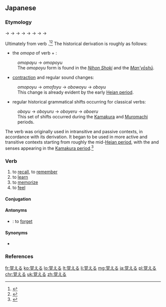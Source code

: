 ==Japanese==
{{ja-kanjitab|おぼ|sort=おぼえる|yomi=kun}}

===Etymology===
{{IPAchar|/omo<sub>2</sub>pu/}} → {{IPAchar|/omwopoju/}} → {{IPAchar|/omwoɸoju/}} → {{IPAchar|/omoɸoju/}} → {{IPAchar|/oboɸoju/}} → {{IPAchar|/oboju/}} → {{IPAchar|/obojuru/}} → {{IPAchar|/obojeru/}} → {{IPAchar|/oboeru/}}

Ultimately from {{etyl|ojp|ja|sort=おぼえる}} verb {{m|ja|思ふ|tr=omopu|pos=modern {{m|ja|思う}} ''omou'', “to think (about or of something)”}}.<ref name="KDJ">{{R:Kokugo Dai Jiten}}</ref><ref name="DJR">{{R:Daijirin}}</ref>  The historical derivation is roughly as follows:
* the {{m|ja|未然形|tr=mizenkei||irrealis form}} ''omopa'' of {{etyl|ojp|ja|sort=おぼえる}} verb {{m|ja|思ふ|tr=omopu||think|pos=modern {{m|ja|思う}} ''omou''}} + {{m|ja|ゆ|tr=yu|pos={{etyl|ojp|-}} verb suffix denoting intransitive or passive action}}:
: ''omopayu'' → ''omopoyu''
: The ''omopoyu'' form is found in the ''[[w:Nihon Shoki|Nihon Shoki]]'' and the ''[[w:Man'yōshū|Man'yōshū]]''.
* [[contraction]] and regular sound changes:
: ''omopoyu'' → ''omofoyu'' → ''obowoyu'' → ''oboyu''
: This change is already evident by the early [[w:Heian period|Heian period]].
* regular historical grammatical shifts occurring for classical {{m|ja|下二段活用|tr=shimo nidan katsuyō||lower bigrade conjugation}} verbs:
: ''oboyu'' → ''oboyuru'' → ''oboyeru'' → ''oboeru''
: This set of shifts occurred during the [[w:Kamakura period|Kamakura]] and [[w:Muromachi period|Muromachi]] periods.

The verb was originally used in intransitive and passive contexts, in accordance with its derivation.  It began to be used in more active and transitive contexts starting from roughly the mid-[[w:Heian period|Heian period]], with the {{m|en|learn}} and {{m|en|memorize}} senses appearing in the [[w:Kamakura period|Kamakura period]].<ref name="KDJ">{{R:Kokugo Dai Jiten}}</ref>

===Verb===
{{ja-verb|おぼえる|type=2|tr=trans}}

# to [[recall]], to [[remember]]
# to [[learn]]
# to [[memorize]]
# to [[feel]] {{qualifier|an emotion}}

====Conjugation====
{{ja-ichi|おぼえ}}

====Antonyms====
* {{sense|recall, remember}} {{ja-r|忘れる|わすれる}}: to [[forget]]

====Synonyms====
* {{sense|recall, remember}} {{ja-r|思い出す|おもいだす}}

===References===
<references/>

[[fr:覚える]]
[[ko:覚える]]
[[lo:覚える]]
[[lt:覚える]]
[[li:覚える]]
[[mg:覚える]]
[[ja:覚える]]
[[pl:覚える]]
[[chr:覚える]]
[[uk:覚える]]
[[zh:覚える]]